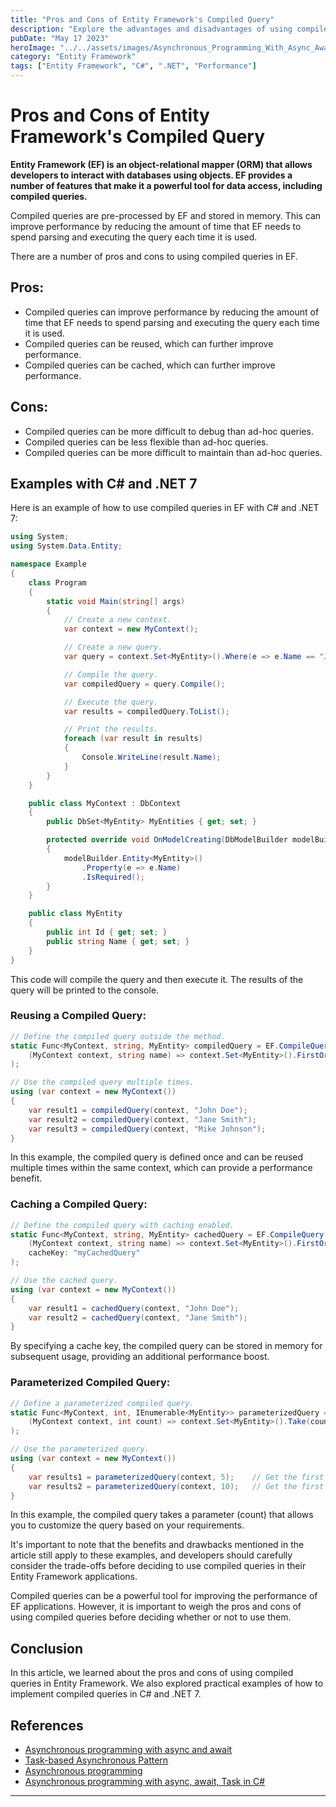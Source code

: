 ```yaml
---
title: "Pros and Cons of Entity Framework's Compiled Query"
description: "Explore the advantages and disadvantages of using compiled queries in Entity Framework with practical examples in C# and .NET 7."
pubDate: "May 17 2023"
heroImage: "../../assets/images/Asynchronous_Programming_With_Async_Await_Task_In_CSharp.jpg"
category: "Entity Framework"
tags: ["Entity Framework", "C#", ".NET", "Performance"]
---
```


# Pros and Cons of Entity Framework's Compiled Query

**Entity Framework (EF) is an object-relational mapper (ORM) that allows developers to interact with databases using objects. EF provides a number of features that make it a powerful tool for data access, including compiled queries.**

Compiled queries are pre-processed by EF and stored in memory. This can improve performance by reducing the amount of time that EF needs to spend parsing and executing the query each time it is used.

There are a number of pros and cons to using compiled queries in EF.

## Pros:

- Compiled queries can improve performance by reducing the amount of time that EF needs to spend parsing and executing the query each time it is used.
- Compiled queries can be reused, which can further improve performance.
- Compiled queries can be cached, which can further improve performance.

## Cons:

- Compiled queries can be more difficult to debug than ad-hoc queries.
- Compiled queries can be less flexible than ad-hoc queries.
- Compiled queries can be more difficult to maintain than ad-hoc queries.

## Examples with C# and .NET 7

Here is an example of how to use compiled queries in EF with C# and .NET 7:

```csharp
using System;
using System.Data.Entity;

namespace Example
{
    class Program
    {
        static void Main(string[] args)
        {
            // Create a new context.
            var context = new MyContext();

            // Create a new query.
            var query = context.Set<MyEntity>().Where(e => e.Name == "John Doe");

            // Compile the query.
            var compiledQuery = query.Compile();

            // Execute the query.
            var results = compiledQuery.ToList();

            // Print the results.
            foreach (var result in results)
            {
                Console.WriteLine(result.Name);
            }
        }
    }

    public class MyContext : DbContext
    {
        public DbSet<MyEntity> MyEntities { get; set; }

        protected override void OnModelCreating(DbModelBuilder modelBuilder)
        {
            modelBuilder.Entity<MyEntity>()
                .Property(e => e.Name)
                .IsRequired();
        }
    }

    public class MyEntity
    {
        public int Id { get; set; }
        public string Name { get; set; }
    }
}
```

This code will compile the query and then execute it. The results of the query will be printed to the console.

### Reusing a Compiled Query:

```csharp
// Define the compiled query outside the method.
static Func<MyContext, string, MyEntity> compiledQuery = EF.CompileQuery(
    (MyContext context, string name) => context.Set<MyEntity>().FirstOrDefault(e => e.Name == name)
);

// Use the compiled query multiple times.
using (var context = new MyContext())
{
    var result1 = compiledQuery(context, "John Doe");
    var result2 = compiledQuery(context, "Jane Smith");
    var result3 = compiledQuery(context, "Mike Johnson");
}
```

In this example, the compiled query is defined once and can be reused multiple times within the same context, which can provide a performance benefit.

### Caching a Compiled Query:

```csharp
// Define the compiled query with caching enabled.
static Func<MyContext, string, MyEntity> cachedQuery = EF.CompileQuery(
    (MyContext context, string name) => context.Set<MyEntity>().FirstOrDefault(e => e.Name == name),
    cacheKey: "myCachedQuery"
);

// Use the cached query.
using (var context = new MyContext())
{
    var result1 = cachedQuery(context, "John Doe");
    var result2 = cachedQuery(context, "Jane Smith");
}
```

By specifying a cache key, the compiled query can be stored in memory for subsequent usage, providing an additional performance boost.

### Parameterized Compiled Query:

```csharp
// Define a parameterized compiled query.
static Func<MyContext, int, IEnumerable<MyEntity>> parameterizedQuery = EF.CompileQuery(
    (MyContext context, int count) => context.Set<MyEntity>().Take(count)
);

// Use the parameterized query.
using (var context = new MyContext())
{
    var results1 = parameterizedQuery(context, 5);    // Get the first 5 entities.
    var results2 = parameterizedQuery(context, 10);   // Get the first 10 entities.
}
```

In this example, the compiled query takes a parameter (count) that allows you to customize the query based on your requirements.

It's important to note that the benefits and drawbacks mentioned in the article still apply to these examples, and developers should carefully consider the trade-offs before deciding to use compiled queries in their Entity Framework applications.

Compiled queries can be a powerful tool for improving the performance of EF applications. However, it is important to weigh the pros and cons of using compiled queries before deciding whether or not to use them.

## Conclusion

In this article, we learned about the pros and cons of using compiled queries in Entity Framework. We also explored practical examples of how to implement compiled queries in C# and .NET 7.

## References

* [Asynchronous programming with async and await](https://docs.microsoft.com/en-us/dotnet/csharp/programming-guide/concepts/async/)
* [Task-based Asynchronous Pattern](https://docs.microsoft.com/en-us/dotnet/csharp/programming-guide/concepts/async/task-based-asynchronous-programming)
* [Asynchronous programming](https://docs.microsoft.com/en-us/dotnet/csharp/programming-guide/concepts/async/index)
* [Asynchronous programming with async, await, Task in C#](https://www.tutorialsteacher.com/articles/asynchronous-programming-with-async-await-task-csharp)
---
